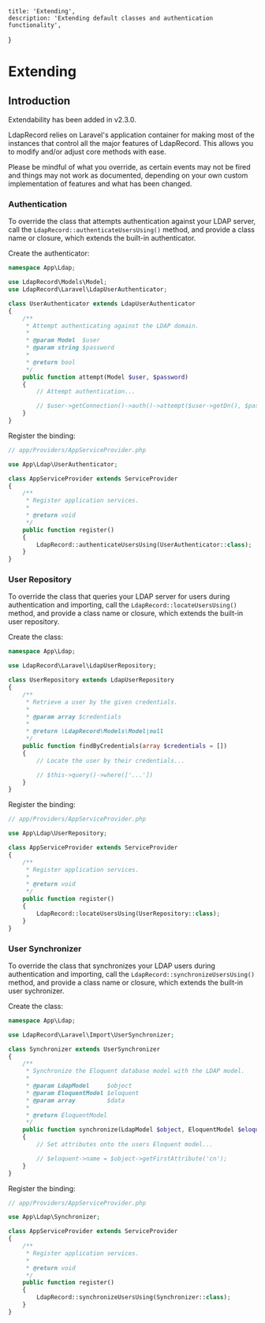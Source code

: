     title: 'Extending',
    description: 'Extending default classes and authentication functionality',
}


# Extending

## Introduction

<Important>
Extendability has been added in v2.3.0.
</Important>

LdapRecord relies on Laravel's application container for making most of the
instances that control all the major features of LdapRecord. This
allows you to modify and/or adjust core methods with ease.

Please be mindful of what you override, as certain events may not be fired
and things may not work as documented, depending on your own custom
implementation of features and what has been changed.

### Authentication

To override the class that attempts authentication against your LDAP server,
call the `LdapRecord::authenticateUsersUsing()` method, and provide
a class name or closure, which extends the built-in authenticator.

Create the authenticator:

```php
namespace App\Ldap;

use LdapRecord\Models\Model;
use LdapRecord\Laravel\LdapUserAuthenticator;

class UserAuthenticator extends LdapUserAuthenticator
{
    /**
     * Attempt authenticating against the LDAP domain.
     *
     * @param Model  $user
     * @param string $password
     *
     * @return bool
     */
    public function attempt(Model $user, $password)
    {
        // Attempt authentication...

        // $user->getConnection()->auth()->attempt($user->getDn(), $password)...
    }
}
```

Register the binding:

```php
// app/Providers/AppServiceProvider.php

use App\Ldap\UserAuthenticator;

class AppServiceProvider extends ServiceProvider
{
    /**
     * Register application services.
     *
     * @return void
     */
    public function register()
    {
        LdapRecord::authenticateUsersUsing(UserAuthenticator::class);
    }
}
```

### User Repository

To override the class that queries your LDAP server for users during authentication
and importing, call the `LdapRecord::locateUsersUsing()` method, and provide
a class name or closure, which extends the built-in user repository.

Create the class:

```php
namespace App\Ldap;

use LdapRecord\Laravel\LdapUserRepository;

class UserRepository extends LdapUserRepository
{
    /**
     * Retrieve a user by the given credentials.
     *
     * @param array $credentials
     *
     * @return \LdapRecord\Models\Model|null
     */
    public function findByCredentials(array $credentials = [])
    {
        // Locate the user by their credentials...

        // $this->query()->where(['...'])
    }
}
```

Register the binding:

```php
// app/Providers/AppServiceProvider.php

use App\Ldap\UserRepository;

class AppServiceProvider extends ServiceProvider
{
    /**
     * Register application services.
     *
     * @return void
     */
    public function register()
    {
        LdapRecord::locateUsersUsing(UserRepository::class);
    }
}
```

### User Synchronizer

To override the class that synchronizes your LDAP users during authentication and
importing, call the `LdapRecord::synchronizeUsersUsing()` method, and provide
a class name or closure, which extends the built-in user sychronizer.

Create the class:

```php
namespace App\Ldap;

use LdapRecord\Laravel\Import\UserSynchronizer;

class Synchronizer extends UserSynchronizer
{
    /**
     * Synchronize the Eloquent database model with the LDAP model.
     *
     * @param LdapModel     $object
     * @param EloquentModel $eloquent
     * @param array         $data
     *
     * @return EloquentModel
     */
    public function synchronize(LdapModel $object, EloquentModel $eloquent, array $data = [])
    {
        // Set attributes onto the users Eloquent model...

        // $eloquent->name = $object->getFirstAttribute('cn');
    }
}
```

Register the binding:

```php
// app/Providers/AppServiceProvider.php

use App\Ldap\Synchronizer;

class AppServiceProvider extends ServiceProvider
{
    /**
     * Register application services.
     *
     * @return void
     */
    public function register()
    {
        LdapRecord::synchronizeUsersUsing(Synchronizer::class);
    }
}
```
